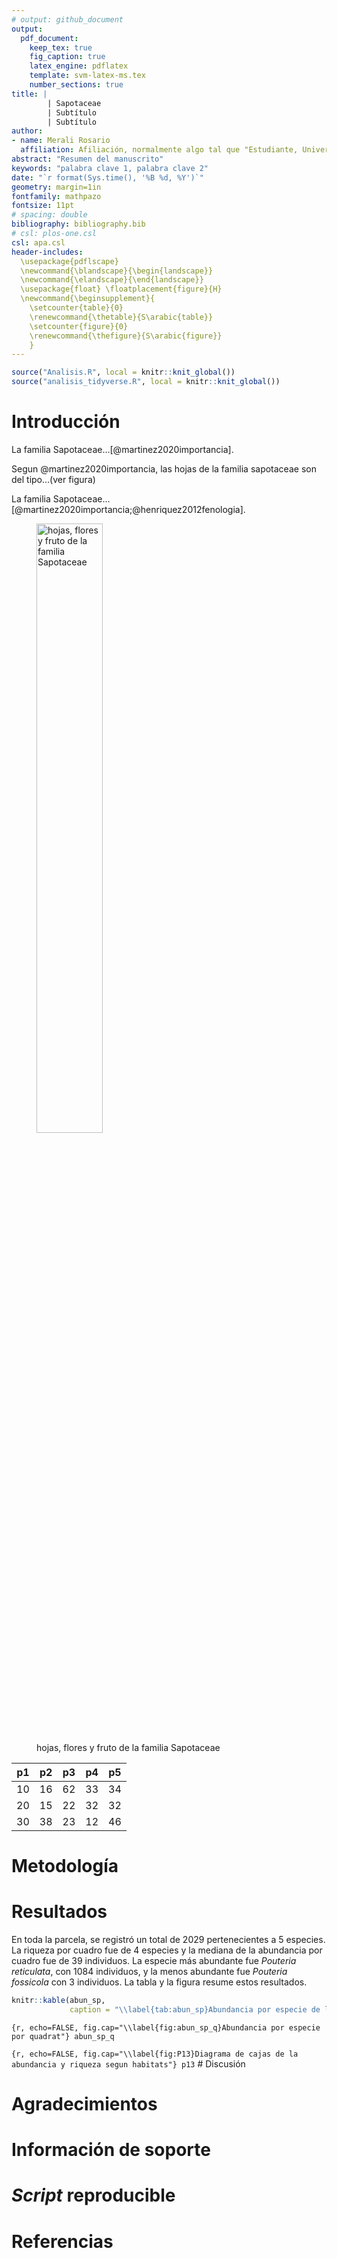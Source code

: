 ```yaml
---
# output: github_document
output: 
  pdf_document:
    keep_tex: true
    fig_caption: true
    latex_engine: pdflatex
    template: svm-latex-ms.tex
    number_sections: true
title: | 
        | Sapotaceae
        | Subtítulo
        | Subtítulo
author:
- name: Merali Rosario
  affiliation: Afiliación, normalmente algo tal que "Estudiante, Universidad Autónoma de Santo Domingo (UASD)"
abstract: "Resumen del manuscrito"
keywords: "palabra clave 1, palabra clave 2"
date: "`r format(Sys.time(), '%B %d, %Y')`"
geometry: margin=1in
fontfamily: mathpazo
fontsize: 11pt
# spacing: double
bibliography: bibliography.bib
# csl: plos-one.csl
csl: apa.csl
header-includes:
  \usepackage{pdflscape}
  \newcommand{\blandscape}{\begin{landscape}}
  \newcommand{\elandscape}{\end{landscape}}
  \usepackage{float} \floatplacement{figure}{H} 
  \newcommand{\beginsupplement}{
    \setcounter{table}{0}
    \renewcommand{\thetable}{S\arabic{table}}
    \setcounter{figure}{0}
    \renewcommand{\thefigure}{S\arabic{figure}}
    }
---
```


```r
source("Analisis.R", local = knitr::knit_global())
source("analisis_tidyverse.R", local = knitr::knit_global())
```

# Introducción

La familia Sapotaceae...[@martinez2020importancia].

Segun @martinez2020importancia, las hojas de la familia sapotaceae son del tipo...(ver figura\ref{imagen})

La familia Sapotaceae...[@martinez2020importancia;@henriquez2012fenologia].

![hojas, flores y fruto de la familia Sapotaceae\label{imagen}](Sapotaceae.jpg){width=50%}

| p1  | p2  | p3  |p4   | p5  |
|---|---|---|---|---|
|  10 | 16  | 62  | 33  |  34 |
|  20 |  15 | 22  | 32  | 32  |
|  30 |  38 | 23  | 12  | 46  |


# Metodología

\ldots

# Resultados

En toda la parcela, se registró un total de 2029 pertenecientes a 5 especies. La riqueza por cuadro fue de 4 especies y la mediana de la abundancia por cuadro fue de 39 individuos. La especie más abundante fue *Pouteria reticulata*, con 1084 individuos, y la menos abundante fue *Pouteria fossicola* con 3 individuos. La tabla \ref{tab:abun_sp} y la figura \ref{fig:abun_sp_q} resume estos resultados.



```r
knitr::kable(abun_sp,
             caption = "\\label{tab:abun_sp}Abundancia por especie de la familia Sapotaceae")
```

```{r, echo=FALSE, fig.cap="\\label{fig:abun_sp_q}Abundancia por especie por quadrat"}
abun_sp_q
```



```{r, echo=FALSE, fig.cap="\\label{fig:P13}Diagrama de cajas de la abundancia y riqueza segun habitats"}
p13
```
# Discusión

# Agradecimientos

# Información de soporte

\ldots

# *Script* reproducible

\ldots

# Referencias
